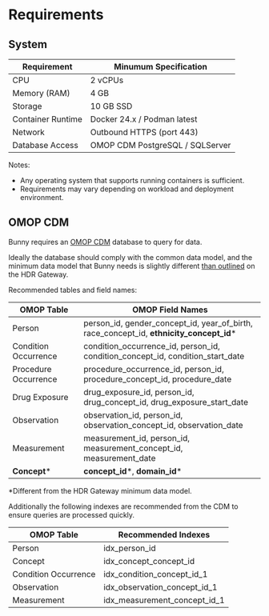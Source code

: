 # Requirements

## System 

| Requirement         | Minumum Specification              |
|---------------------|------------------------------------|
| CPU                 | 2 vCPUs                            |
| Memory (RAM)        | 4 GB                               |
| Storage             | 10 GB SSD                          |
| Container Runtime   | Docker 24.x / Podman latest        |
| Network             | Outbound HTTPS (port 443)          |
| Database Access     | OMOP CDM PostgreSQL / SQLServer    |

Notes: 
- Any operating system that supports running containers is sufficient.
- Requirements may vary depending on workload and deployment environment.

## OMOP CDM

Bunny requires an [OMOP CDM](https://ohdsi.github.io/CommonDataModel/background.html) database to query for data.

Ideally the database should comply with the common data model, and the minimum data model that Bunny needs is slightly different [than outlined](https://healthdatagateway.org/en/data-custodian/support/cohort-discovery) on the HDR Gateway. 

Recommended tables and field names:

| OMOP Table            | OMOP Field Names                                                                        |
|------------------------|----------------------------------------------------------------------------------------|
| Person                 | person_id, gender_concept_id, year_of_birth, race_concept_id, **ethnicity_concept_id*** |
| Condition Occurrence   | condition_occurrence_id, person_id, condition_concept_id, condition_start_date         |
| Procedure Occurrence   | procedure_occurrence_id, person_id, procedure_concept_id, procedure_date               |
| Drug Exposure          | drug_exposure_id, person_id, drug_concept_id, drug_exposure_start_date                 |
| Observation            | observation_id, person_id, observation_concept_id, observation_date                    |
| Measurement            | measurement_id, person_id, measurement_concept_id, measurement_date                    |
| **Concept***            | **concept_id***, **domain_id***                                                          |

*Different from the HDR Gateway minimum data model.

Additionally the following indexes are recommended from the CDM to ensure queries are processed quickly.

| OMOP Table             | Recommended Indexes                |
|------------------------|------------------------------------|
| Person                 | idx_person_id                      |
| Concept                | idx_concept_concept_id             |
| Condition Occurrence   | idx_condition_concept_id_1         |
| Observation            | idx_observation_concept_id_1       |
| Measurement            | idx_measurement_concept_id_1       |
